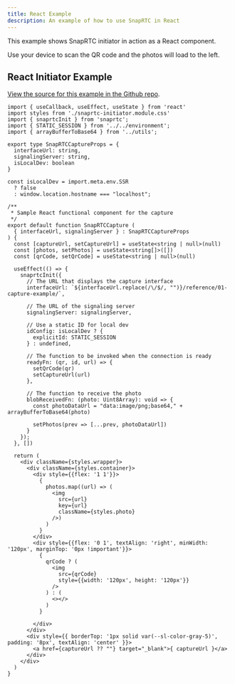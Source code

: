 ```yaml
---
title: React Example
description: An example of how to use SnapRTC in React
---
```


This example shows SnapRTC initiator in action as a React component.

Use your device to scan the QR code and the photos will load to the left.

<SnapRTCInitiator
  signalingServer={SIGNALING_SERVER}
  interfaceUrl={INTERFACE_URL}
  client:only="react"
/>

## React Initiator Example

[View the source for this example in the Github repo](https://github.com/CharlieDigital/snaprtc/tree/main/docs/src/components/react).

```tsx
import { useCallback, useEffect, useState } from 'react'
import styles from './snaprtc-initiator.module.css'
import { snaprtcInit } from 'snaprtc';
import { STATIC_SESSION } from '../../environment';
import { arrayBufferToBase64 } from '../utils';

export type SnapRTCCaptureProps = {
  interfaceUrl: string,
  signalingServer: string,
  isLocalDev: boolean
}

const isLocalDev = import.meta.env.SSR
  ? false
  : window.location.hostname === "localhost";

/**
 * Sample React functional component for the capture
 */
export default function SnapRTCCapture (
  { interfaceUrl, signalingServer } : SnapRTCCaptureProps
) {
  const [captureUrl, setCaptureUrl] = useState<string | null>(null)
  const [photos, setPhotos] = useState<string[]>([])
  const [qrCode, setQrCode] = useState<string | null>(null)

  useEffect(() => {
    snaprtcInit({
      // The URL that displays the capture interface
      interfaceUrl: `${interfaceUrl.replace(/\/$/, "")}/reference/01-capture-example/`,

      // The URL of the signaling server
      signalingServer: signalingServer,

      // Use a static ID for local dev
      idConfig: isLocalDev ? {
        explicitId: STATIC_SESSION
      } : undefined,

      // The function to be invoked when the connection is ready
      readyFn: (qr, id, url) => {
        setQrCode(qr)
        setCaptureUrl(url)
      },

      // The function to receive the photo
      blobReceivedFn: (photo: Uint8Array): void => {
        const photoDataUrl = "data:image/png;base64," + arrayBufferToBase64(photo)

        setPhotos(prev => [...prev, photoDataUrl])
      }
    });
  }, [])

  return (
    <div className={styles.wrapper}>
      <div className={styles.container}>
        <div style={{flex: '1 1'}}>
          {
            photos.map((url) => (
              <img
                src={url}
                key={url}
                className={styles.photo}
              />)
            )
          }
        </div>
        <div style={{flex: '0 1', textAlign: 'right', minWidth: '120px', marginTop: '0px !important'}}>
          {
            qrCode ? (
              <img
                src={qrCode}
                style={{width: '120px', height: '120px'}}
              />
            ) : (
              <></>
            )
          }

        </div>
      </div>
      <div style={{ borderTop: '1px solid var(--sl-color-gray-5)', padding: '8px', textAlign: 'center' }}>
        <a href={captureUrl ?? ""} target="_blank">{ captureUrl }</a>
      </div>
    </div>
  )
}
```
